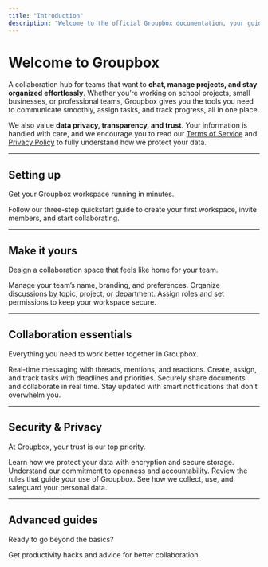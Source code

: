 ```yaml
---
title: "Introduction"
description: "Welcome to the official Groupbox documentation, your guide to getting started, collaborating, and staying secure."
---
```


# Welcome to Groupbox

A collaboration hub for teams that want to **chat, manage projects, and stay organized effortlessly**. Whether you’re working on school projects, small businesses, or professional teams, Groupbox gives you the tools you need to communicate smoothly, assign tasks, and track progress, all in one place.

We also value **data privacy, transparency, and trust**. Your information is handled with care, and we encourage you to read our [Terms of Service](https://groupbox.cloud/terms) and [Privacy Policy](https://groupbox.cloud/privacypolicy) to fully understand how we protect your data.

---

## Setting up

Get your Groupbox workspace running in minutes.

<Card title="Start here" icon="rocket" horizontal href="/quickstart">
  Follow our three-step quickstart guide to create your first workspace, invite members, and start collaborating.
</Card>

---

## Make it yours

Design a collaboration space that feels like home for your team.

<Columns cols={2}>
  <Card title="Edit workspace settings" icon="gear" href="/intro_docs/make-It-yours">
    Manage your team’s name, branding, and preferences.
  </Card>
  <Card title="Customize your channels" icon="hashtag" href="/intro_docs/make-It-yours">
    Organize discussions by topic, project, or department.
  </Card>
  <Card title="User roles & permissions" icon="user-shield" href="/intro_docs/make-It-yours">
    Assign roles and set permissions to keep your workspace secure.
  </Card>
</Columns>

---

## Collaboration essentials

Everything you need to work better together in Groupbox.

<Columns cols={2}>
  <Card title="Messaging" icon="comments" href="/intro_docs/collab-essentials.mdx">
    Real-time messaging with threads, mentions, and reactions.
  </Card>
  <Card title="Task management" icon="block" href="/intro_docs/collab-essentials.mdx">
    Create, assign, and track tasks with deadlines and priorities.
  </Card>
  <Card title="File sharing" icon="file" href="/intro_docs/collab-essentials.mdx">
    Securely share documents and collaborate in real time.
  </Card>
  <Card title="Notifications" icon="bell" href="/intro_docs/collab-essentials.mdx">
    Stay updated with smart notifications that don’t overwhelm you.
  </Card>
</Columns>

---

## Security & Privacy

At Groupbox, your trust is our top priority.

<Columns cols={2}>
  <Card title="Data safety" icon="lock" href="/security/data-safety">
    Learn how we protect your data with encryption and secure storage.
  </Card>
  <Card title="Transparency" icon="eye" href="/security/transparency">
    Understand our commitment to openness and accountability.
  </Card>
  <Card title="Terms of Service" icon="file-contract" href="/legal/terms">
    Review the rules that guide your use of Groupbox.
  </Card>
  <Card title="Privacy Policy" icon="shield" href="/legal/privacy">
    See how we collect, use, and safeguard your personal data.
  </Card>
</Columns>

---

## Advanced guides

Ready to go beyond the basics?

<Columns cols={2}>
  <Card title="Tips & best practices" icon="lightbulb" href="/guides/tips">
    Get productivity hacks and advice for better collaboration.
  </Card>
</Columns>